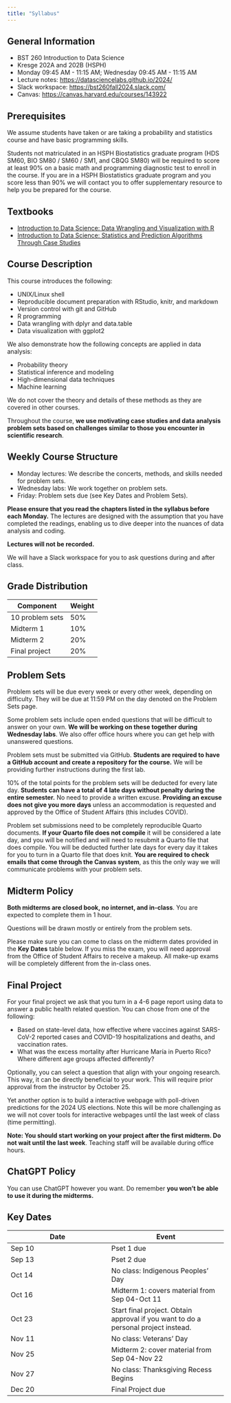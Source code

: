 ```yaml
---
title: "Syllabus"
---
```


## General Information

- BST 260 Introduction to Data Science
- Kresge 202A and 202B (HSPH)
- Monday 09:45 AM - 11:15 AM; Wednesday 09:45 AM - 11:15 AM
- Lecture notes: [https://datasciencelabs.github.io/2024/](https://datasciencelabs.github.io/2024/)
- Slack workspace: <https://bst260fall2024.slack.com/>
- Canvas: <https://canvas.harvard.edu/courses/143922>

## Prerequisites

We assume students have taken or are taking a probability and statistics course and have basic programming skills. 

Students not matriculated in an HSPH Biostatistics graduate program (HDS SM60, BIO SM80 / SM60 / SM1, and CBQG SM80) will be required to score at least 90% on a basic math and programming diagnostic test to enroll in the course. If you are in a HSPH Biostatistics graduate program and you score less than 90% we will contact you to offer supplementary resource to help you be prepared for the course.

## Textbooks

- [Introduction to Data Science: Data Wrangling and Visualization with R](http://rafalab.dfci.harvard.edu/dsbook-part-1/)
- [Introduction to Data Science: Statistics and Prediction Algorithms Through Case Studies](http://rafalab.dfci.harvard.edu/dsbook-part-2/)

## Course Description

This course introduces the following:

* UNIX/Linux shell
* Reproducible document preparation with RStudio, knitr, and markdown
* Version control with git and GitHub
* R programming
* Data wrangling with dplyr and data.table
* Data visualization with ggplot2

We also demonstrate how the following concepts are applied in data analysis:

* Probability theory
* Statistical inference and modeling
* High-dimensional data techniques
* Machine learning

We do not cover the theory and details of these methods as they are covered in other courses.

Throughout the course, **we use motivating case studies and data analysis problem sets based on challenges similar to those you encounter in scientific research**. 


## Weekly Course Structure

* Monday lectures: We describe the concerts, methods, and skills needed for problem sets.
* Wednesday labs: We work together on problem sets.
* Friday: Problem sets due (see Key Dates and Problem Sets).

**Please ensure that you read the chapters listed in the syllabus before each Monday.** The lectures are designed with the assumption that you have completed the readings, enabling us to dive deeper into the nuances of data analysis and coding.

**Lectures will not be recorded.**

We will have a Slack workspace for you to ask questions during and after class.

## Grade Distribution

| Component | Weight |
|-----------|--------|
| 10 problem sets | 50% |
| Midterm 1 | 10% |
| Midterm 2 | 20% |
| Final project | 20% |

## Problem Sets 

Problem sets will be due every week or every other week, depending on difficulty. They will be due at 11:59 PM on the day denoted on the Problem Sets page.

Some problem sets include open ended questions that will be difficult to answer on your own. **We will be working on these together during Wednesday labs**. We also offer office hours where you can get help with unanswered questions.

Problem sets must be submitted via GitHub. **Students are required to have a GitHub account and create a repository for the course.**  We will be providing further instructions during the first lab.

10% of the total points for the problem sets will be deducted for every late day. **Students can have a total of 4 late days without penalty during the entire semester.** No need to provide a written excuse. **Providing an excuse does not give you more days** unless an accommodation is requested and approved by the Office of Student Affairs (this includes COVID).

Problem set submissions need to be completely reproducible Quarto documents. **If your Quarto file does not compile** it will be considered a late day, and you will be notified and will need to resubmit a Quarto file that does compile. You will be deducted further late days for every day it takes for you to turn in a Quarto file that does knit. **You are required to check emails that come through the Canvas system**, as this the only way we will communicate problems with your problem sets.


## Midterm Policy

**Both midterms are closed book, no internet, and in-class**. 
You are expected to complete them in 1 hour. 

Questions will be drawn mostly or entirely from the problem sets.

Please make sure you can come to class on the midterm dates provided in the **Key Dates** table below. If you miss the exam, you will need approval from the Office of Student Affairs to receive a makeup. All make-up exams will be completely different from the in-class ones.

## Final Project

For your final project we ask that you turn in a 4-6 page report using data to answer a public health related question. You can chose from one of the following:

* Based on state-level data, how effective where vaccines against SARS-CoV-2 reported cases and COVID-19 hospitalizations and deaths, and vaccination rates.
* What was the excess mortality after Hurricane María in Puerto Rico? Where different age groups affected differently?
 
Optionally, you can select a question that align with your ongoing research. This way, it can be directly beneficial to your work. This will require prior approval from the instructor by October 25.

Yet another option is to build a interactive webpage with poll-driven predictions for the 2024 US elections. Note this will be more challenging as we will not cover tools for interactive webpages until the last week of class (time permitting).

**Note: You should start working on your project after the first midterm. Do not wait until the last week**. Teaching staff will be available during office hours.

## ChatGPT Policy

You can use ChatGPT however you want. Do remember **you won't be able to use it during the midterms.**

## Key Dates 

| Date | Event |
|------|-------|
| Sep 10 | Pset 1 due |
| Sep 13 | Pset 2 due |
| Oct 14 | No class: Indigenous Peoples' Day |
| Oct 16 | Midterm 1: covers material from Sep 04-Oct 11 |
| Oct 23 | Start final project. Obtain approval if you want to do a personal project instead. |
| Nov 11 | No class: Veterans' Day |
| Nov 25 | Midterm 2: cover material from Sep 04-Nov 22 | 
| Nov 27 | No class: Thanksgiving Recess Begins |
| Dec 20 | Final Project due | 

